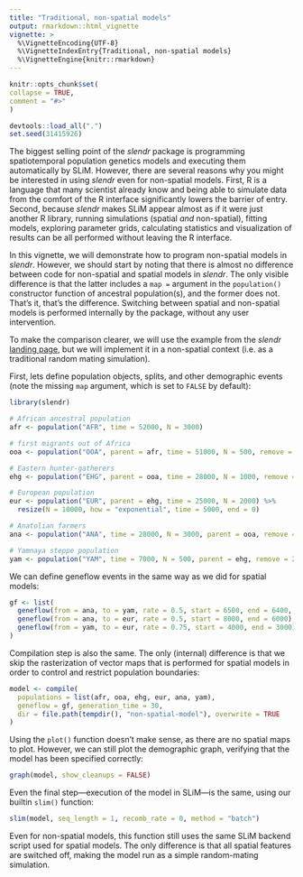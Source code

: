 ```yaml
---
title: "Traditional, non-spatial models"
output: rmarkdown::html_vignette
vignette: >
  %\VignetteEncoding{UTF-8}
  %\VignetteIndexEntry{Traditional, non-spatial models}
  %\VignetteEngine{knitr::rmarkdown}
---
```


```r
knitr::opts_chunk$set(
collapse = TRUE,
comment = "#>"
)
```

```r
devtools::load_all(".")
set.seed(31415926)
```

The biggest selling point of the *slendr* package is programming spatiotemporal population genetics models and executing them automatically by SLiM. However, there are several reasons why you might be interested in using *slendr* even for non-spatial models. First, R is a language that many scientist already know and being able to simulate data from the comfort of the R interface significantly lowers the barrier of entry. Second, because *slendr* makes SLiM appear almost as if it were just another R library, running simulations (spatial *and* non-spatial), fitting models, exploring parameter grids, calculating statistics and visualization of results can be all performed without leaving the R interface.

In this vignette, we will demonstrate how to program non-spatial models in *slendr*. However, we should start by noting that there is almost no difference between code for non-spatial and spatial models in *slendr*. The only visible difference is that the latter includes a `map =` argument in the `population()` constructor function of ancestral population(s), and the former does not. That's it, that's the difference. Switching between spatial and non-spatial models is performed internally by the package, without any user intervention.

To make the comparison clearer, we will use the example from the *slendr* [landing page](https://github.com/bodkan/slendr), but we will implement it in a non-spatial context (i.e. as a traditional random mating simulation).

First, lets define population objects, splits, and other demographic events (note the missing `map` argument, which is set to `FALSE` by default):

```r
library(slendr)
```

```r
# African ancestral population
afr <- population("AFR", time = 52000, N = 3000)

# first migrants out of Africa
ooa <- population("OOA", parent = afr, time = 51000, N = 500, remove = 25000)

# Eastern hunter-gatherers
ehg <- population("EHG", parent = ooa, time = 28000, N = 1000, remove = 6000)

# European population
eur <- population("EUR", parent = ehg, time = 25000, N = 2000) %>%
  resize(N = 10000, how = "exponential", time = 5000, end = 0)

# Anatolian farmers
ana <- population("ANA", time = 28000, N = 3000, parent = ooa, remove = 4000)

# Yamnaya steppe population
yam <- population("YAM", time = 7000, N = 500, parent = ehg, remove = 2500)
```

We can define geneflow events in the same way as we did for spatial models:

```r
gf <- list(
  geneflow(from = ana, to = yam, rate = 0.5, start = 6500, end = 6400, overlap = FALSE),
  geneflow(from = ana, to = eur, rate = 0.5, start = 8000, end = 6000),
  geneflow(from = yam, to = eur, rate = 0.75, start = 4000, end = 3000)
)
```

Compilation step is also the same. The only (internal) difference is that we skip the rasterization of vector maps that is performed for spatial models in order to control and restrict population boundaries:

```r
model <- compile(
  populations = list(afr, ooa, ehg, eur, ana, yam),
  geneflow = gf, generation_time = 30,
  dir = file.path(tempdir(), "non-spatial-model"), overwrite = TRUE
)
```

Using the `plot()` function doesn't make sense, as there are no spatial maps to plot. However, we can still plot the demographic graph, verifying that the model has been specified correctly:

```r
graph(model, show_cleanups = FALSE)
```

Even the final step---execution of the model in SLiM---is the same, using our builtin `slim()` function:

```r
slim(model, seq_length = 1, recomb_rate = 0, method = "batch")
```

Even for non-spatial models, this function still uses the same SLiM backend script used for spatial models. The only difference is that all spatial features are switched off, making the model run as a simple random-mating simulation.
